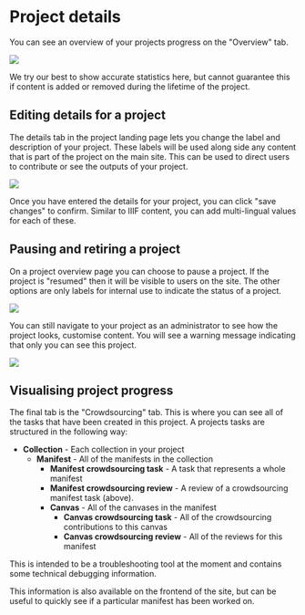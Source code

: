 
# Project details

You can see an overview of your projects progress on the "Overview" tab.

![](</assets/image (4).png>)

<Callout type="info">
We try our best to show accurate statistics here, but cannot guarantee this if content is added or removed during the lifetime of the project.
</Callout>

## Editing details for a project

The details tab in the project landing page lets you change the label and description of your project. These labels will be used along side any content that is part of the project on the main site. This can be used to direct users to contribute or see the outputs of your project.

![](</assets/Screenshot 2022-03-01 at 10.27.09.png>)

Once you have entered the details for your project, you can click "save changes" to confirm. Similar to IIIF content, you can add multi-lingual values for each of these.


## Pausing and retiring a project

On a project overview page you can choose to pause a project. If the project is "resumed" then it will be visible to users on the site. The other options are only labels for internal use to indicate the status of a project.

![](</assets/Screenshot 2021-05-06 at 17.23.14.png>)

You can still navigate to your project as an administrator to see how the project looks, customise content. You will see a warning message indicating that only you can see this project.

![](</assets/Screenshot 2021-05-06 at 17.24.39.png>)


## Visualising project progress

The final tab is the "Crowdsourcing" tab. This is where you can see all of the tasks that have been created in this project. A projects tasks are structured in the following way:

* **Collection** - Each collection in your project
  * **Manifest** - All of the manifests in the collection
    * **Manifest crowdsourcing task** - A task that represents a whole manifest
    * **Manifest crowdsourcing review** - A review of a crowdsourcing manifest task (above).
    * **Canvas** - All of the canvases in the manifest
      * **Canvas crowdsourcing task** - All of the crowdsourcing contributions to this canvas
      * **Canvas crowdsourcing review** - All of the reviews for this manifest

<Callout type="warning">
This is intended to be a troubleshooting tool at the moment and contains some technical debugging information.
</Callout>

This information is also available on the frontend of the site, but can be useful to quickly see if a particular manifest has been worked on.
